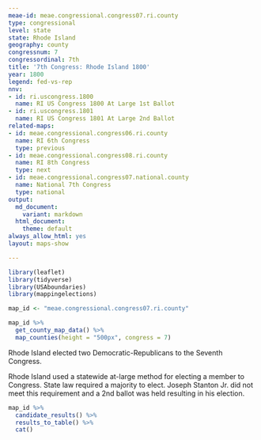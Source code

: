 ```yaml
---
meae-id: meae.congressional.congress07.ri.county
type: congressional
level: state
state: Rhode Island
geography: county
congressnum: 7
congressordinal: 7th
title: '7th Congress: Rhode Island 1800'
year: 1800
legend: fed-vs-rep
nnv:
- id: ri.uscongress.1800
  name: RI US Congress 1800 At Large 1st Ballot
- id: ri.uscongress.1801
  name: RI US Congress 1801 At Large 2nd Ballot
related-maps:
- id: meae.congressional.congress06.ri.county
  name: RI 6th Congress
  type: previous
- id: meae.congressional.congress08.ri.county
  name: RI 8th Congress
  type: next
- id: meae.congressional.congress07.national.county
  name: National 7th Congress
  type: national
output:
  md_document:
    variant: markdown
  html_document:
    theme: default
always_allow_html: yes
layout: maps-show

---
```


```r
library(leaflet)
library(tidyverse)
library(USAboundaries)
library(mappingelections)

map_id <- "meae.congressional.congress07.ri.county"
```

<div class="map">

```r
map_id %>%
  get_county_map_data() %>%
  map_counties(height = "500px", congress = 7)
```

</div>

Rhode Island elected two Democratic-Republicans to the Seventh Congress.

Rhode Island used a statewide at-large method for electing a member to Congress. State law required a majority to elect. Joseph Stanton Jr. did not meet this requirement and a 2nd ballot was held resulting in his election. 

<div class="results-table">

```r
map_id %>%
  candidate_results() %>%
  results_to_table() %>%
  cat()
```

</div>
